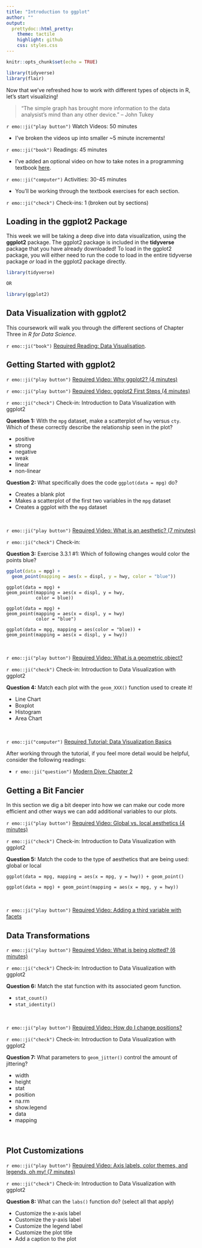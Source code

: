 ```yaml
---
title: "Introduction to ggplot"
author: ""
output:
  prettydoc::html_pretty:
    theme: tactile
    highlight: github
    css: styles.css
---
```


```r
knitr::opts_chunk$set(echo = TRUE)
```

```r
library(tidyverse)
library(flair)
```

Now that we've refreshed how to work with different types of objects in R, let's
start visualizing!

> "The simple graph has brought more information to the data analysist's mind
> than any other device."
> -- John Tukey

`r emo::ji("play button")` Watch Videos: 50 minutes  

  - I've broken the videos up into smaller ~5 minute increments! 

`r emo::ji("book")` Readings: 45 minutes   

  - I've added an optional video on how to take notes in a programming textbook [here](http://somup.com/crffFPbHQ2). 

`r emo::ji("computer")` Activities: 30-45 minutes  
  
  - You'll be working through the textbook exercises for each section. 

`r emo::ji("check")` Check-ins: 1 (broken out by sections)


## Loading in the **ggplot2** Package

This week we will be taking a deep dive into data visualization, using the 
**ggplot2** package. The ggplot2 package is included in the **tidyverse**
package that you have already downloaded! To load in the ggplot2 package, you
will either need to run the code to load in the entire tidyverse package *or*
load in the ggplot2 package directly. 

```r
library(tidyverse)

OR 

library(ggplot2)
```

## Data Visualization with **ggplot2** 

This coursework will walk you through the different sections of Chapter Three 
in *R for Data Science*. 

`r emo::ji("book")` [Required Reading: Data Visualisation](https://r4ds.had.co.nz/data-visualisation.html). 


## Getting Started with **ggplot2** 

`r emo::ji("play button")` [Required Video: Why ggplot2? (4 minutes)](https://www.youtube.com/watch?v=5c-8yPCwVzs)

`r emo::ji("play button")` [Required Video: ggplot2 First Steps (4 minutes)](https://www.youtube.com/watch?v=1Jmbfh6GotI)

`r emo::ji("check")` Check-in: Introduction to Data Visualization with ggplot2 

**Question 1:** With the `mpg` dataset, make a scatterplot of `hwy` versus
`cty`. Which of these correctly describe the relationship seen in the plot? 

- positive
- strong
- negative
- weak
- linear
- non-linear

**Question 2:** What specifically does the code `ggplot(data = mpg)` do? 

- Creates a blank plot
- Makes a scatterplot of the first two variables in the `mpg` dataset
- Creates a ggplot with the `mpg` dataset

</br>

`r emo::ji("play button")` [Required Video: What is an aesthetic? (7 minutes)](https://www.youtube.com/watch?v=oYVuzW_t93w)

`r emo::ji("check")` Check-in: 

**Question 3:** Exercise 3.3.1 #1: Which of following changes would color the 
points blue? 

```r
ggplot(data = mpg) +
  geom_point(mapping = aes(x = displ, y = hwy, color = "blue"))
```

```
ggplot(data = mpg) +
geom_point(mapping = aes(x = displ, y = hwy, 
           color = blue))
```

```
ggplot(data = mpg) +
geom_point(mapping = aes(x = displ, y = hwy) 
           color = "blue")
```

```
ggplot(data = mpg, mapping = aes(color = "blue)) +
geom_point(mapping = aes(x = displ, y = hwy))
```

</br>

`r emo::ji("play button")` [Required Video: What is a geometric object?](https://www.youtube.com/watch?v=pMC2l2YhjMI)


`r emo::ji("check")` Check-in: Introduction to Data Visualization with ggplot2

**Question 4:** Match each plot with the `geom_XXX()` function used to create
it! 

- Line Chart
- Boxplot 
- Histogram
- Area Chart

</br> 

`r emo::ji("computer")` [Required Tutorial: Data Visualization Basics](https://rstudio.cloud/learn/primers/1.1)

After working through the tutorial, if you feel more detail would be helpful,
consider the following readings:

* `r emo::ji("question")` [Modern Dive: Chapter 2](https://moderndive.com/2-viz.html)


## Getting a Bit Fancier

In this section we dig a bit deeper into how we can make our code more efficient
and other ways we can add additional variables to our plots. 

`r emo::ji("play button")` [Required Video: Global vs. local aesthetics (4 minutes)](http://youtu.be/y3BWlYa7q-Q?hd=1)

`r emo::ji("check")` Check-in: Introduction to Data Visualization with ggplot2 

**Question 5:** Match the code to the type of aesthetics that are being used:
global or local

```
ggplot(data = mpg, mapping = aes(x = mpg, y = hwy)) + geom_point()
```

```
ggplot(data = mpg) + geom_point(mapping = aes(x = mpg, y = hwy))
```

</br> 

`r emo::ji("play button")` [Required Video: Adding a third variable with facets](http://somup.com/crffbHbH1h)


## Data Transformations

`r emo::ji("play button")` [Required Video: What is being plotted? (6 minutes)](http://somup.com/crffb8bH1x)

`r emo::ji("check")` Check-in: Introduction to Data Visualization with ggplot2

**Question 6:** Match the stat function with its associated geom function. 

- `stat_count()`
- `stat_identity()`

</br>

`r emo::ji("play button")` [Required Video: How do I change positions?](http://somup.com/crffFibH1R)

`r emo::ji("check")` Check-in: Introduction to Data Visualization with ggplot2

**Question 7:** What parameters to `geom_jitter()` control the amount of 
jittering? 

- width
- height
- stat
- position
- na.rm
- show.legend
- data
- mapping

</br>

## Plot Customizations 

`r emo::ji("play button")` [Required Video: Axis labels, color themes, and legends, oh my! (7 minutes)](http://somup.com/crffFDbHiU)

`r emo::ji("check")` Check-in: Introduction to Data Visualization with ggplot2

**Question 8:** What can the `labs()` function do? (select all that apply)

- Customize the x-axis label
- Customize the y-axis label
- Customize the legend label
- Customize the plot title
- Add a caption to the plot

